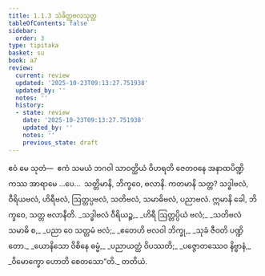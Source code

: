 ```yaml
---
title: 1.1.3 သံခိတ္တဗလသုတ္တ
tableOfContents: false
sidebar:
  order: 3
type: tipitaka
basket: su
book: a7
review:
  current: review
  updated: '2025-10-23T09:13:27.751938'
  updated_by: ''
  notes: ''
  history:
  - state: review
    date: '2025-10-23T09:13:27.751938'
    updated_by: ''
    notes: ''
    previous_state: draft
---
```



<ReviewStatus review={frontmatter.review} showDetails={true} />

<HypothesisAnnotation frontmatter={frontmatter} />

<DynamicBreadcrumb />

<Division number="3" book="a7" e="ch" v="16" p="396">

<Paragraph number="9" book="a7">
ဧဝံ မေ သုတံ—  ဧကံ သမယံ ဘဂဝါ သာဝတ္ထိယံ ဝိဟရတိ ဇေတဝနေ အနာထပိဏ္ဍိကဿ အာရာမေ …ပေ…  သတ္တိမာနိ, ဘိက္ခဝေ, ဗလာနိ. ကတမာနိ သတ္တ? သဒ္ဓါဗလံ, ဝီရိယဗလံ, ဟိရီဗလံ, ဩတ္တပ္ပဗလံ, သတိဗလံ, သမာဓိဗလံ, ပညာဗလံ. ဣမာနိ ခေါ, ဘိက္ခဝေ, သတ္တ ဗလာနီတိ.
</Paragraph>

<Paragraph number="10" type="verses" book="a7">
_သဒ္ဓါဗလံ ဝီရိယဉ္စ,_  
_ဟိရီ ဩတ္တပ္ပိယံ ဗလံ;_  
_သတိဗလံ သမာဓိ စ,_  
_ပညာ ဝေ သတ္တမံ ဗလံ;_  
_ဧတေဟိ ဗလဝါ ဘိက္ခု,_  
_သုခံ ဇီဝတိ ပဏ္ဍိတော._  

</Paragraph>

<Paragraph number="11" type="verses" book="a7">
_ယောနိသော ဝိစိနေ ဓမ္မံ,_  
_ပညာယတ္ထံ ဝိပဿတိ;_  
_ပဇ္ဇောတဿေဝ နိဗ္ဗာနံ,_  
_ဝိမောက္ခော ဟောတိ စေတသော”တိ._  


</Paragraph>
</Division>

<Paragraph number="12" type="center" book="a7">
တတိယံ.
</Paragraph>